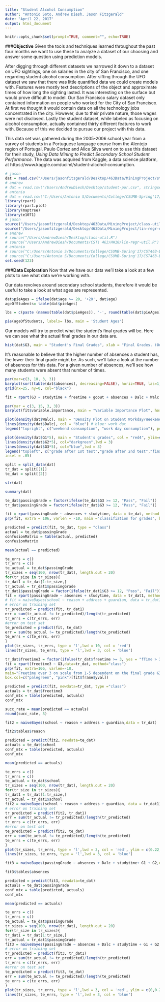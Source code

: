 ```yaml
---
title: "Student Alcohol Consumption"
author: "Antonio Soto, Andrew Diesh, Jason Fitzgerald"
date: "April 22, 2017"
output: html_document
---
```

  
```r
knitr::opts_chunk$set(prompt=TRUE, comment="", echo=TRUE)
```

###**Objective**
Given the tools and techniques learned throughout the past four months we want to use these to analyze a dataset of our choosing and answer some question using prediction models.

After digging through different datasets we narrowed it down to a dataset on UFO sightings, one on salaries in the city of San Francisco, and one regarding student alcohol consumption.
After sifting through the UFO dataset we saw that there was little quantified data we could create models with. Features were mostly text descriptions of the object and approximate times of how long the sighting lasted. It was interesting on the surface but would prove difficult to model. Our San Francisco salary dataset only contained information on people who worked for the City of San Francisco. At first we thought it would contain data on all the technology jobs concentrated in the city. However, due to their private nature, those wages were not disclosed. Lastly the student dataset, while labeled as focusing on alcohol consumption, actually contained thirty different features to work with. Because of this we decided to pursue our project with this data.

This data set was gathered during the 2005-2006 school year from a survey of students in a Portuguese language course from the Alentejo region of Portugal. 
Paulo Cortez and Alice Silva went on to use this dataset for their study, _Using Data Mining to Predict Secondary School Student Performance_.
The data was acquired from Kaggle, a data science platform, at https://www.kaggle.com/uciml/student-alcohol-consumption. 

```r
# jason
dat = read.csv("/Users/jasonfitzgerald/Desktop/463Data/MiningProject/student-por.csv", stringsAsFactors = T)
# andrew
# dat = read.csv("/Users/AndrewDiesh/Desktop/student-por.csv", stringsAsFactors = T)
# antonio
# dat = read.csv("C:/Users/Antonio S/Documents/College/CSUMB-Spring'17/CST463-DataMining/FinalPro/student-por.csv", stringsAsFactors = T)
library(rpart)
library(rpart.plot)
library(maptree)
library(e1071)
# jason
source("/Users/jasonfitzgerald/Desktop/463Data/MiningProject/class-util.R")
source("/Users/jasonfitzgerald/Desktop/463Data/MiningProject/lin-regr-util.R")
# andrew
# source("/Users/AndrewDiesh/Desktop/class-util.R")
# source("/Users/AndrewDiesh/Documents/CST\ 463/HW10/lin-regr-util.R")
# antonio
# source("C:/Users/Antonio S/Documents/College/CSUMB-Spring'17/CST463-DataMining/FinalPro/class-util.R")
# source("C:/Users/Antonio S/Documents/College/CSUMB-Spring'17/CST463-DataMining/FinalPro/lin-regr-util.R")
set.seed(123)
```


###**Data Exploration**
Now that we have our data we'll take a look at a few plots to see what data we're working with.

Our data revolves around secondary school students, therefore it would be useful to take a look at what ages are represented.
```r
dat$pieAges = ifelse(dat$age >= 20, '+20', dat$age)
ageOfStudents= table(dat$pieAges)

lbs = c(paste (names(table(dat$pieAges)), '-', round(table(dat$pieAges)/nrow(dat)*100,digit= 1), '%'))

pie(ageOfStudents, labels= lbs, main = 'Student Ages')
```

Our models will try to predict what the student's final grades will be. Here we can see what the actual final grades in our data are.
```r
hist(dat$G3, main = "Student's Final Grades", xlab = "Final Grades. (Out of 20)", col = "red4")
```
It's reasonable to believe that the higher number of absences a student has, the lower their final grade might be. As such, we'll take a look at the number of absences for this data. For a given number of absences, we'll see how many students were absent that number of times.
```r
par(mar=c(3, 10, 3, 3))
barplot(sort(table(dat$absences), decreasing=FALSE), horiz=TRUE, las=1, main="Frequency", col="firebrick", ylab="Number of Absences", xlim=c(0, 250))
grid(nx=25, ny=0, col="black")
```











```r
fit = rpart(G3 ~ studytime + freetime + goout + absences + Dalc + Walc + activities,  data=dat, method="class")
```


```r
par(mar = c(3, 15, 3, 3))
barplot(fit$variable.importance, main = "Variable Importance Plot", horiz = TRUE, las = 1, col = 'red4')
```

```r
plot(density(dat$Walc), main = "Density Plot on Student Workday/Weekend Alcohol Consumption", col = "red4", xlim = c(0, 5), ylim = c(0, 2), xlab = "Scale of 1-5") # red4: weekend
lines(density(dat$Dalc), col = "blue") # blue: work dat 
legend("topright", c("weekend consumption", "work day consumption"), pch = 15, col = c("red4", "blue"), inset = 0.05)


```

```r
plot(density(dat$G1*5), main = "Student's grades", col = "red4", ylim=c(0,0.035), xlab = 'grade out of 100', xlim=c(0,100),lwd = 3)
lines(density(dat$G2*5), col="darkgreen",lwd = 3)
lines(density(dat$G3*5), col="blue",lwd = 3)
legend("topleft", c("grade after 1st test","grade after 2nd test","final grade"), pch = 15,col = c("red4","darkgreen", 'blue'),
inset = .05)
```


```r
split = split_data(dat)
tr_dat = split[[1]]
te_dat = split[[2]]
```

```r
str(dat)
```


```r
summary(dat)
```

```r

te_dat$passingGrade = factor(ifelse(te_dat$G3 >= 12, "Pass", "Fail"))
tr_dat$passingGrade = factor(ifelse(tr_dat$G3 >= 12, "Pass", "Fail"))
```



```r

fit = rpart(passingGrade ~ absences + studytime, data = te_dat, method = "class")
prp(fit, extra = 106, varlen = -10, main ="classifiation for grades", box.col = c("red", "green")[fit$frame$yval])


```






```r

predicted = predict(fit, te_dat, type = "class")
actual = te_dat$passingGrade
confusionMatrix = table(actual, predicted)
confusionMatrix

```


```r

mean(actual == predicted)

```

```r
te_errs = c()
tr_errs = c()
te_actual = te_dat$passingGrade
tr_sizes = seq(100, nrow(tr_dat), length.out = 20)
for(tr_size in tr_sizes){
tr_dat1 = tr_dat[1:tr_size,]
tr_actual = tr_dat1$passingGrade
tr_dat1$passingGrade = factor(ifelse(tr_dat1$G3 >= 12, "Pass", "Fail"))
fit = rpart(passingGrade ~ absences + studytime, data = tr_dat1, method = "class")
# fit = naiveBayes(school ~ reason + address + guardian, data = tr_dat1)
# error on training set
tr_predicted = predict(fit, tr_dat1)
err = sum(tr_actual != tr_predicted)/length(tr_predicted)
tr_errs = c(tr_errs, err)
#error on test set
te_predicted = predict(fit, te_dat)
err = sum(te_actual != te_predicted)/length(te_predicted)
te_errs = c(te_errs, err)
}
plot(tr_sizes, tr_errs, type = 'l',lwd = 10, col = 'red')
lines(tr_sizes, te_errs, type = 'l',lwd = 3, col = 'blue')


```

```r
tr_dat$freetime3 = factor(ifelse(tr_dat$freetime >= 3, yes = "fTime > 3", no = 'fTime < 3'))
fit = rpart(freetime3 ~ G3,data=tr_dat, method="class")
prp(fit, extra=106, varlen=-10,
main="Freetime over 3 on scale from 1-5 dependent on the final grade G3.",
box.col=c("palegreen", "pink")[fit$frame$yval])
```

```r
predicted = predict(fit, newdata=tr_dat, type ="class")
actuals = tr_dat$freetime3
conf_mtx = table(predicted, actuals)
conf_mtx
```

```r
succ_rate = mean(predicted == actuals)
round(succ_rate, 3)
```






```r
fit2 = naiveBayes(school ~ reason + address + guardian,data = tr_dat)
```

```r
fit2$tables$reason
```

```r
predicted = predict(fit2, newdata=te_dat)
actuals = te_dat$school
conf_mtx = table(predicted, actuals)
conf_mtx
```
```r
mean(predicted == actuals)
```
```r
te_errs = c()
tr_errs = c()
te_actual = te_dat$school
tr_sizes = seq(100, nrow(tr_dat), length.out = 20)
for(tr_size in tr_sizes){
tr_dat1 = tr_dat[1:tr_size,]
tr_actual = tr_dat1$school
fit2 = naiveBayes(school ~ reason + address + guardian, data = tr_dat1)
# error on training set
tr_predicted = predict(fit2, tr_dat1)
err = sum(tr_actual != tr_predicted)/length(tr_predicted)
tr_errs = c(tr_errs, err)
#error on test set
te_predicted = predict(fit2, te_dat)
err = sum(te_actual != te_predicted)/length(te_predicted)
te_errs = c(te_errs, err)
}
plot(tr_sizes, tr_errs, type = 'l',lwd = 3, col = 'red', ylim = c(0.22,0.29))
lines(tr_sizes, te_errs, type = 'l',lwd = 3, col = 'blue')


```



```r
fit3 = naiveBayes(passingGrade ~ absences + Dalc + studytime+ G1 + G2,data = tr_dat)
```

```r
fit3$tables$absences
```

```r
predicted = predict(fit3, newdata=te_dat)
actuals = te_dat$passingGrade
conf_mtx = table(predicted, actuals)
conf_mtx
```
```r
mean(predicted == actuals)
```
```r
te_errs = c()
tr_errs = c()
te_actual = te_dat$passingGrade
tr_sizes = seq(100, nrow(tr_dat), length.out = 20)
for(tr_size in tr_sizes){
tr_dat1 = tr_dat[1:tr_size,]
tr_actual = tr_dat1$passingGrade
fit3 = naiveBayes(passingGrade ~ absences + Dalc + studytime + G1 + G2, data = tr_dat1)
# error on training set
tr_predicted = predict(fit3, tr_dat1)
err = sum(tr_actual != tr_predicted)/length(tr_predicted)
tr_errs = c(tr_errs, err)
#error on test set
te_predicted = predict(fit3, te_dat)
err = sum(te_actual != te_predicted)/length(te_predicted)
te_errs = c(te_errs, err)
}
plot(tr_sizes, tr_errs, type = 'l',lwd = 3, col = 'red', ylim = c(0,0.20))
lines(tr_sizes, te_errs, type = 'l',lwd = 3, col = 'blue')


```



